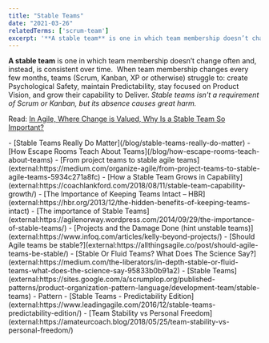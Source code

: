 ```yaml
---
title: "Stable Teams"
date: "2021-03-26"
relatedTerms: ['scrum-team']
excerpt: '**A stable team** is one in which team membership doesn’t change often and, instead, is'
---
```


**A stable team** is one in which team membership doesn’t change often and, instead, is consistent over time.  When team membership changes every few months, teams (Scrum, Kanban, XP or otherwise) struggle to: create Psychological Safety, maintain Predictability, stay focused on Product Vision, and grow their capability to Deliver. _Stable teams isn't a requirement of Scrum or Kanban, but its absence causes great harm._

Read: [In Agile, Where Change is Valued, Why Is a Stable Team So Important?](/blog/in-agile-where-change-is-valued-why-is-a-stable-team-so-important)

<LinkList heading = "Agile Pain Relief Blog Entries">
- [Stable Teams Really Do Matter](/blog/stable-teams-really-do-matter)
- [How Escape Rooms Teach About Teams](/blog/how-escape-rooms-teach-about-teams)
</LinkList>

<HighlightBox heading="Resource Links" variant="resourceLinks">
- [From project teams to stable agile teams](external:https://medium.com/organize-agile/from-project-teams-to-stable-agile-teams-5934c271a8fc)
- [How a Stable Team Grows in Capability](external:https://coachlankford.com/2018/08/11/stable-team-capability-growth/)
- [The Importance of Keeping Teams Intact – HBR](external:https://hbr.org/2013/12/the-hidden-benefits-of-keeping-teams-intact)
- [The importance of Stable Teams](external:https://agilenorway.wordpress.com/2014/09/29/the-importance-of-stable-teams/)
- [Projects and the Damage Done (hint unstable teams)](external:https://www.infoq.com/articles/kelly-beyond-projects/)
- [Should Agile teams be stable?](external:https://allthingsagile.co/post/should-agile-teams-be-stable/)
- [Stable Or Fluid Teams? What Does The Science Say?](external:https://medium.com/the-liberators/in-depth-stable-or-fluid-teams-what-does-the-science-say-95833b0b91a2)
- [Stable Teams](external:https://sites.google.com/a/scrumplop.org/published-patterns/product-organization-pattern-language/development-team/stable-teams) - Pattern
- [Stable Teams - Predictability Edition](external:https://www.leadingagile.com/2016/12/stable-teams-predictability-edition/)
- [Team Stability vs Personal Freedom](external:https://amateurcoach.blog/2018/05/25/team-stability-vs-personal-freedom/)
</HighlightBox>
